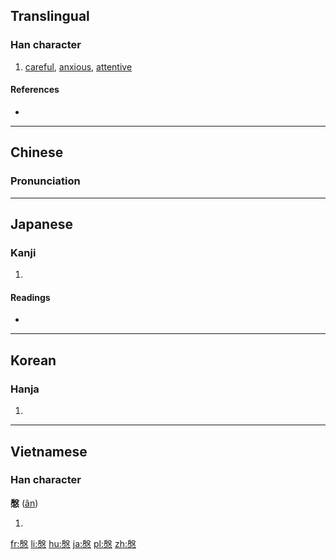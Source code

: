==Translingual==

===Han character===
{{Han char|rn=61|rad=心|as=10|sn=14|four=7733<sub>4</sub>|canj=竹水心 (HEP)|ids=⿱[[殷]][[心]]}}

# [[careful]], [[anxious]], [[attentive]]

====References====
* {{Han ref|kx=0397.230|dkj=11045|dj=0736.160|hdz=42334.060|uh=6147|ud=24903|bh=B9FE|bd=47614}}

----

==Chinese==
{{zh-hanzi-box|[[慇]]}}

===Pronunciation===
{{zh-pron
|m=yīn
|c=jan1
|mc=y
|oc=y
|ma=
|cat=a
}}

----

==Japanese==

===Kanji===
{{ja-kanji|grade=|rs=心10}}

# {{defn|lang=ja|sort=心10}}

====Readings====
* {{ja-readings|on=[[いん]] (in)|kun=[[いたむ]] (itamu), [[ねんごろ]] (nengoro)}}

----

==Korean==

===Hanja===
{{ko-hanja|hangeul=은|eumhun=|rv=eun|mr=ŭn|y=un}}

# {{defn|lang=ko|sort=心10}}

----

==Vietnamese==

===Han character===
'''慇''' ([[ân]])

# {{defn|lang=vi}}

[[fr:慇]]
[[li:慇]]
[[hu:慇]]
[[ja:慇]]
[[pl:慇]]
[[zh:慇]]